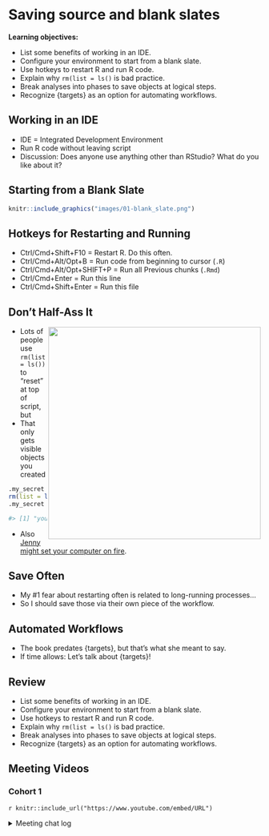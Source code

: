 # Saving source and blank slates

**Learning objectives:**

-   List some benefits of working in an IDE.
-   Configure your environment to start from a blank slate.
-   Use hotkeys to restart R and run R code.
-   Explain why `rm(list = ls()` is bad practice.
-   Break analyses into phases to save objects at logical steps.
-   Recognize {targets} as an option for automating workflows.


## Working in an IDE {-}

-   IDE = Integrated Development Environment
-   Run R code without leaving script
-   Discussion: Does anyone use anything other than RStudio? What do you like about it?


## Starting from a Blank Slate {-}

```r
knitr::include_graphics("images/01-blank_slate.png")
```


## Hotkeys for Restarting and Running

-   Ctrl/Cmd+Shift+F10 = Restart R. Do this often.
-   Ctrl/Cmd+Alt/Opt+B = Run code from beginning to cursor (`.R`)
-   Ctrl/Cmd+Alt/Opt+SHIFT+P = Run all Previous chunks (`.Rmd`)
-   Ctrl/Cmd+Enter = Run this line
-   Ctrl/Cmd+Shift+Enter = Run this file


## Don't Half-Ass It

<img src="images/EIKIFJB_sigmar_hex.png" align="right" height="424" />

-   Lots of people use `rm(list = ls())` to "reset" at top of script, but
-   That only gets visible objects you created

```r
.my_secret <- "you can't kill me!"
rm(list = ls())
.my_secret

#> [1] "you can't kill me!"
```

-   Also [Jenny might set your computer on fire](https://www.tidyverse.org/blog/2017/12/workflow-vs-script/).


## Save Often

-   My #1 fear about restarting often is related to long-running processes...
-   So I should save those via their own piece of the workflow.


## Automated Workflows

-   The book predates {targets}, but that's what she meant to say.
-   If time allows: Let's talk about {targets}!


## Review {-}

-   List some benefits of working in an IDE.
-   Configure your environment to start from a blank slate.
-   Use hotkeys to restart R and run R code.
-   Explain why `rm(list = ls()` is bad practice.
-   Break analyses into phases to save objects at logical steps.
-   Recognize {targets} as an option for automating workflows.


## Meeting Videos {-}

### Cohort 1 {-}

`r knitr::include_url("https://www.youtube.com/embed/URL")`

<details>
<summary> Meeting chat log </summary>

```
LOG
```
</details>
